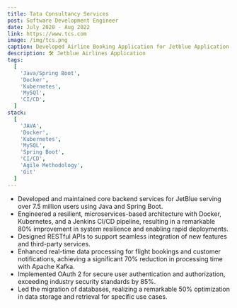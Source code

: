 ```yaml
---
title: Tata Consultancy Services
post: Software Development Engineer
date: July 2020 - Aug 2022
link: https://www.tcs.com
image: /img/tcs.png
caption: Developed Airline Booking Application for Jetblue Application.
description: 🛠️ Jetblue Airlines Application
tags:
  [
    'Java/Spring Boot',
    'Docker',
    'Kubernetes',
    'MySQl',
    'CI/CD',
  ]
stack:
  [
    'JAVA',
    'Docker',
    'Kubernetes',
    'MySQL',
    'Spring Boot',
    'CI/CD',
    'Agile Methodology',
    'Git'
  ]
---
```


- Developed and maintained core backend services for JetBlue serving over 7.5 million users using Java and Spring Boot.
- Engineered a resilient, microservices-based architecture with Docker, Kubernetes, and a Jenkins CI/CD pipeline, resulting in a remarkable 80% improvement in system resilience and enabling rapid deployments.
- Designed RESTful APIs to support seamless integration of new features and third-party services.
- Enhanced real-time data processing for flight bookings and customer notifications, achieving a significant 70% reduction in processing time with Apache Kafka.
- Implemented OAuth 2 for secure user authentication and authorization, exceeding industry security standards by 85%.
- Led the migration of databases, realizing a remarkable 50% optimization in data storage and retrieval for specific use cases.
